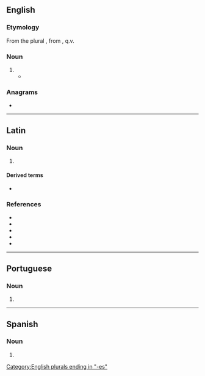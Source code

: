 {{also|Lares|läres}}
==English==

===Etymology===
From the {{etyl|la|en}} plural {{m|la|lares}}, from {{m|la|lar}}, q.v.

===Noun===
{{head|en|noun plural form}}

# {{alternative case form of|Lares|lang=en}}
#* {{quote-book|lang=en|year=1773|passage=The season now invites me to retire<br>To the dear '''lares''' of my household fire<br>To homely scenes of calm domestic peace,<br>A poet's leisure, and an old man's ease...|author=[[:s:Author:Anna Laetitia Barbauld|Anna Laetitia Barbauld]]|title=[[:s:Ovid to his Wife|Ovid to his Wife]]}}

===Anagrams===
* {{anagrams|en|a=aelrs|Arels|LASER|Searl|arsle|earls|laser|lears|rales|reals|seral}}

[[Category:English plurals ending in "-es"]]

----

==Latin==

===Noun===
{{head|la|noun form}}

# {{inflection of|lar||nom|p|lang=la}}

====Derived terms====
* {{l|la|Lares}}

===References===
* {{R:Peck}}
* {{R:Smith's Persons}}
* {{R:Smith's Geography}}
* {{R:Smith's Antiquities}}
* {{R:Stillwell}}

----

==Portuguese==

===Noun===
{{head|pt|noun form|g=m}}

# {{plural of|lar|lang=pt}}

----

==Spanish==

===Noun===
{{head|es|noun form|g=m-p}}

# {{plural of|lar|lang=es}}